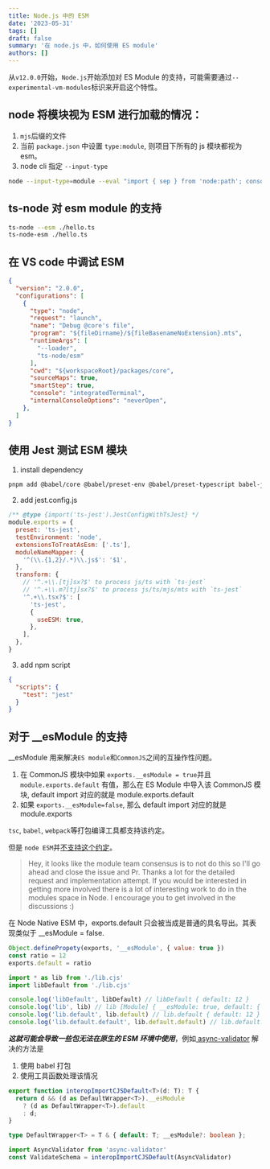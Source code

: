 ```yaml
---
title: Node.js 中的 ESM
date: '2023-05-31'
tags: []
draft: false
summary: '在 node.js 中，如何使用 ES module'
authors: []
---
```


从`v12.0.0`开始，`Node.js`开始添加对 ES Module 的支持，可能需要通过`--experimental-vm-modules`标识来开启这个特性。
## node 将模块视为 ESM 进行加载的情况：

1. `mjs`后缀的文件
2. 当前 `package.json` 中设置 `type:module`, 则项目下所有的 js 模块都视为 esm。
3. node cli 指定 `--input-type` 
```bash
node --input-type=module --eval "import { sep } from 'node:path'; console.log(sep);"
```
## ts-node 对 esm module 的支持
```bash
ts-node --esm ./hello.ts
ts-node-esm ./hello.ts
```

## 在 VS code 中调试 ESM
```json
{
  "version": "2.0.0",
  "configurations": [
    {
      "type": "node",
      "request": "launch",
      "name": "Debug @core's file",
      "program": "${fileDirname}/${fileBasenameNoExtension}.mts",
      "runtimeArgs": [
        "--loader",
        "ts-node/esm"
      ],
      "cwd": "${workspaceRoot}/packages/core",
      "sourceMaps": true,
      "smartStep": true,
      "console": "integratedTerminal",
      "internalConsoleOptions": "neverOpen",
    },
  ]
}
```

## 使用 Jest 测试 ESM 模块

1. install dependency
```bash
pnpm add @babel/core @babel/preset-env @babel/preset-typescript babel-jest ts-jest jest --save-dev
```

2. add jest.config.js
```javascript
/** @type {import('ts-jest').JestConfigWithTsJest} */
module.exports = {
  preset: 'ts-jest',
  testEnvironment: 'node',
  extensionsToTreatAsEsm: ['.ts'],
  moduleNameMapper: {
    '^(\\.{1,2}/.*)\\.js$': '$1',
  },
  transform: {
    // '^.+\\.[tj]sx?$' to process js/ts with `ts-jest`
    // '^.+\\.m?[tj]sx?$' to process js/ts/mjs/mts with `ts-jest`
    '^.+\\.tsx?$': [
      'ts-jest',
      {
        useESM: true,
      },
    ],
  },
}

```

3. add npm script
```json
{
  "scripts": {
    "test": "jest"
  }
}
```
## 对于 __esModule 的支持
__esModule 用来解决`ES module`和`CommonJS`之间的互操作性问题。

1. 在 CommonJS 模块中如果 `exports.__esModule = true`并且 `module.exports.default` 有值，那么在 ES Module 中导入该 CommonJS 模块, default import 对应的就是 module.exports.default
2. 如果 `exports.__esModule=false`, 那么 default import 对应的就是 module.exports

`tsc`, `babel`, `webpack`等打包编译工具都支持该约定。

但是 `node ESM`并[不支持这个约定](https://github.com/nodejs/node/issues/40891)。
> Hey, it looks like the module team consensus is to not do this so I'll go ahead and close the issue and Pr. Thanks a lot for the detailed request and implementation attempt.
> If you would be interested in getting more involved there is a lot of interesting work to do in the modules space in Node. I encourage you to get involved in the discussions :)


在 Node Native ESM 中，exports.default 只会被当成是普通的具名导出。其表现类似于 __esModule = false.
```javascript
Object.definePropety(exports, '__esModule', { value: true })
const ratio = 12
exports.default = ratio

```
```javascript
import * as lib from './lib.cjs'
import libDefault from './lib.cjs'

console.log('libDefault', libDefault) // libDefault { default: 12 }
console.log('lib', lib) // lib [Module] { __esModule: true, default: { default: 12 } }
console.log('lib.default', lib.default) // lib.default { default: 12 }
console.log('lib.default.default', lib.default.default) // lib.default.default 12

```
_**这就可能会导致一些包无法在原生的 ESM 环境中使用**_，例如[ async-validator](https://github.com/yiminghe/async-validator/issues/312)
解决的方法是

1. 使用 babel 打包
2. 使用工具函数处理该情况
```typescript
export function interopImportCJSDefault<T>(d: T): T {
  return d && (d as DefaultWrapper<T>).__esModule
    ? (d as DefaultWrapper<T>).default
    : d;
}

type DefaultWrapper<T> = T & { default: T; __esModule?: boolean };

import AsyncValidator from 'async-validator'
const ValidateSchema = interopImportCJSDefault(AsyncValidator)
```

